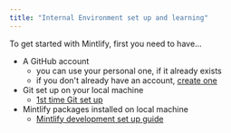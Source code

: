 ```yaml
---
title: "Internal Environment set up and learning"
---
```


To get started with Mintlify, first you need to have...
- A GitHub account
    - you can use your personal one, if it already exists
    - if you don't already have an account, [create one](https://github.com/)
- Git set up on your local machine
    - [1st time Git set up](https://git-scm.com/book/en/v2/Getting-Started-First-Time-Git-Setup)
- Mintlify packages installed on local machine
    - [Mintlify development set up guide](https://mintlify.com/docs/development)
